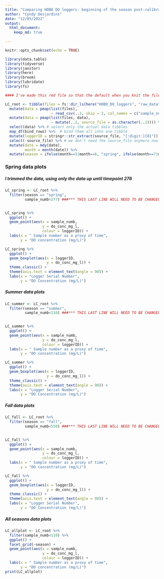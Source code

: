 ```yaml
---
title: "Comparing HOBO DO loggers: beginning of the season post-calibration comparison in the Lab"
author: "Cyndy Desjardins"
date: "12/05/2022"
output: 
  html_document:
    keep_md: true
    
---
```


```r
knitr::opts_chunk$set(echo = TRUE)
```

```r
library(data.table)
library(tidyverse)
library(janitor)
library(here)
library(broom)
library(lubridate) 
library(fs)

```

```r
#### I've made this rmd file so that the default when you knit the file  is to run ALL the files in the raw_data folder. I've broken the analyses down by season, and then all of the seasons together. If you don't want any of these chunks to be included in the final HTML change the echo=FALSE to include=FALSE at the top of each chunk you want excluded. If you DO want them included in the final HTML doc, then just make sure it says echo=FALSE at the top of the chunk. 

LC_root <- tibble(files = fs::dir_ls(here("HOBO_DO_loggers", "raw_data"))) %>%  # create a tibble of files in the raw data folder
  mutate(data = pmap(list(files), 
                     ~ read_csv(..1, skip = 2, col_names = c("sample_numb", "date", "time", "do_conc_mg_l", "temp_c"))[1:5])) %>%  # loading each individual file as a tibble-within-a-tibble (skipping the first 2 rows as we don't need the serial number just yet and we want to make our own col names)
  mutate(data = pmap(list(files, data), 
                     ~ mutate(..2, source_file = as.character(..1)))) %>% # keeping the source files for each individual dataset so that we can extract the serial number below
  select(data) %>% # select only the actual data tibbles
  map_df(bind_rows) %>%  # bind them all into one tibble
  mutate(loggerID = stringr::str_extract(source_file, "[:digit:]{8}")) %>% # extract the logger serial number using regex
  select(-source_file) %>% # we don't need the source_file anymore now that we've extracted the serial number
  mutate(date = mdy(date),
         month = month(date)) %>% 
  mutate(season = ifelse(month==5|month==6, "spring", ifelse(month==7|month==8, "summer", "fall"))) 

```



### Spring data plots
##### I trimmed the data, using only the data up until timepoint 276

```r
LC_spring <- LC_root %>% 
  filter(season == "spring", 
         sample_numb<277) ###*** THIS LAST LINE WILL NEED TO BE CHANGED BASED ON WHEN THE LOGGERS WERE IN AND OUT OF THE WATER: THAT IS YOU'LL WANT TO USE THIS LINE OF CODE TO TRIM THE DATA TO WHAT YOU WANT IT TO BE ACTUALLY COMPARING!!!***

  
LC_spring %>% 
  ggplot() + 
  geom_point(aes(x = sample_numb, 
                 y = do_conc_mg_l, 
                 colour = loggerID)) +
  labs(x = " Sample number as a proxy of time", 
       y = "DO concentration (mg/L)")

LC_spring %>% 
  ggplot() +
  geom_boxplot(aes(x = loggerID, 
                   y = do_conc_mg_l)) +
  theme_classic() +
  theme(axis.text = element_text(angle = 90)) +
  labs(x = "Logger Serial Number", 
       y = "DO Concentration (mg/L)")
```


##### Summer data plots

```r
LC_summer <- LC_root %>% 
  filter(season == "summer", 
         sample_numb<110) ###*** THIS LAST LINE WILL NEED TO BE CHANGED BASED ON WHEN THE LOGGERS WERE IN AND OUT OF THE WATER: THAT IS YOU'LL WANT TO USE THIS LINE OF CODE TO TRIM THE DATA TO WHAT YOU WANT IT TO BE ACTUALLY COMPARING!!!***

  
LC_summer %>% 
  ggplot() + 
  geom_point(aes(x = sample_numb, 
                 y = do_conc_mg_l, 
                 colour = loggerID)) +
  labs(x = " Sample number as a proxy of time", 
       y = "DO concentration (mg/L)")

LC_summer %>% 
  ggplot() +
  geom_boxplot(aes(x = loggerID, 
                   y = do_conc_mg_l)) +
  theme_classic() +
  theme(axis.text = element_text(angle = 90)) +
  labs(x = "Logger Serial Number", 
       y = "DO Concentration (mg/L)")
```



##### Fall data plots

```r
LC_fall <- LC_root %>% 
  filter(season == "fall", 
         sample_numb<550) ###*** THIS LAST LINE WILL NEED TO BE CHANGED BASED ON WHEN THE LOGGERS WERE IN AND OUT OF THE WATER: THAT IS YOU'LL WANT TO USE THIS LINE OF CODE TO TRIM THE DATA TO WHAT YOU WANT IT TO BE ACTUALLY COMPARING!!!***

  
LC_fall %>% 
  ggplot() + 
  geom_point(aes(x = sample_numb, 
                 y = do_conc_mg_l, 
                 colour = loggerID)) +
  labs(x = " Sample number as a proxy of time", 
       y = "DO concentration (mg/L)")

LC_fall %>% 
  ggplot() +
  geom_boxplot(aes(x = loggerID, 
                   y = do_conc_mg_l)) +
  theme_classic() +
  theme(axis.text = element_text(angle = 90)) +
  labs(x = "Logger Serial Number", 
       y = "DO Concentration (mg/L)")

```


##### All seasons data plots

```r
LC_allplot <- LC_root %>% 
  filter(sample_numb<110) %>% 
  ggplot() +
  facet_grid(~season) +
  geom_point(aes(x = sample_numb, 
                 y = do_conc_mg_l,
                 colour = loggerID)) +
  labs(x = " Sample number as a proxy of time", 
       y = "DO concentration (mg/L)")
print(LC_allplot)
```


